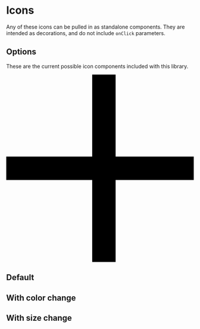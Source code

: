 
<Meta title="Components/Icons" of={PlusStories} />

# Icons

Any of these icons can be pulled in as standalone components. They are intended as decorations, and do not include `onClick` parameters.

## Options
These are the current possible icon components included with this library.

<IconGallery>
  <IconItem name="IconPlus">
    <svg
    width={25}
    height={25}
    viewBox="0 0 48 48"
    fill="none"
    xmlns="http://www.w3.org/2000/svg"
    role="img"
    aria-label="Plus icon"
  >
  <path d="M0 27V21H48V27H0Z M28 48H22L22 2.62268e-07L28 0L28 48Z" fill="#000" />
</svg>
  </IconItem>
  <IconItem name="IconMinus">
    <Story of={MinusStory.MinusPreview}/>
  </IconItem>
  <IconItem name="IconClose">
    <Story of={CloseStory.ClosePreview}/>
  </IconItem>
  <IconItem name="IconSearch">
    <Story of={SearchStory.SearchPreview}/>
  </IconItem>
</IconGallery>

## Default

<Canvas of={PlusStories.Default} />

<Controls />

## With color change

<Canvas of={PlusStories.WithColor} />

## With size change

<Canvas of={PlusStories.ChangingSize} />
